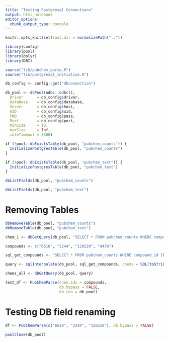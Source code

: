 ```yaml
---
title: "Testing Postgresql Connections"
output: html_notebook
editor_options: 
  chunk_output_type: console
---
```

```r
knitr::opts_knit$set(root.dir = normalizePath(".."))
```

```r
library(config)
library(pool)
library(dplyr)
library(DBI)
```

```r
source("lib/pubchem_parse.R")
source("lib/postgresql_initialize.R")
```

```r
db_config <- config::get("dbconnection")

db_pool <- dbPool(odbc::odbc(),
  Driver      = db_config$driver,
  Database    = db_config$database,
  Server      = db_config$host,
  UID         = db_config$uid,
  PWD         = db_config$pass,
  Port        = db_config$port,
  minSize     = 10,
  maxSize     = Inf,
  idleTimeout = 3600)
```

```r
if (!pool::dbExistsTable(db_pool, "pubchem_counts")) {
  InitializePostgresTable(db_pool, "pubchem_counts")
}
```

```r
if (!pool::dbExistsTable(db_pool, "pubchem_text")) {
  InitializePostgresTable(db_pool, "pubchem_text")
}
```

```r
dbListFields(db_pool, "pubchem_counts")
```

```r
dbListFields(db_pool, "pubchem_text")
```

# Removing Tables
```r
dbRemoveTable(db_pool, "pubchem_counts")
dbRemoveTable(db_pool, "pubchem_text")
```

```r
chem_1 <- dbGetQuery(db_pool, "SELECT * FROM pubchem_counts WHERE compound_id = 6618;")
```

```r
compounds <- c("6618", "2244", "120228", "4478")
```

```r
sql_get_compounds <- "SELECT * FROM pubchem_counts WHERE compound_id IN (?chems)"

query <- sqlInterpolate(db_pool, sql_get_compounds, chems = SQL(toString(compounds)))
```

```r
chems_all <- dbGetQuery(db_pool, query)
```

```r
test_df <- PubChemParse(chem.ids = compounds,
                        db.bypass = FALSE,
                        db_con = db_pool)
```

# Testing DB field renaming
```r
df <- PubChemParse(c("6618", "2244", "120228"), db.bypass = FALSE)
```

```r
poolClose(db_pool)
```
